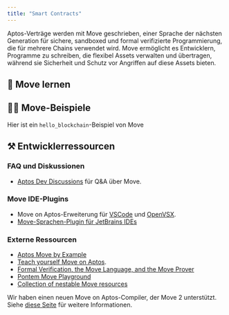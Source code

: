 ```yaml
---
title: "Smart Contracts"
---
```




Aptos-Verträge werden mit Move geschrieben, einer Sprache der nächsten Generation für sichere, sandboxed und formal verifizierte Programmierung, die für mehrere Chains verwendet wird.
Move ermöglicht es Entwicklern, Programme zu schreiben, die flexibel Assets verwalten und übertragen, während sie Sicherheit und Schutz vor Angriffen auf diese Assets bieten.

## 📖 Move lernen

<CardGrid>
  <LinkCard href="/de/build/smart-contracts/why-move" title="Warum Move?" description="Lernen Sie, warum Aptos die Move-Sprache verwendet" />

  <LinkCard href="/de/build/smart-contracts/create-package" title="Paket erstellen" description="Erste Schritte durch das Lernen, wie man ein Move-Paket erstellt" />

  <LinkCard href="/de/build/smart-contracts/objects" title="Objekte" description="Lernen Sie, wie Sie den Object-Standard auf Aptos verwenden, um komponierbare und flexible Primitive on-chain zu erstellen" />
</CardGrid>

## 👨‍💻 Move-Beispiele

<CardGrid>
  <LinkCard href="https://github.com/aptos-labs/aptos-core/tree/main/aptos-move/move-examples" title="Aptos Move-Beispiele" description="30+ Beispiele zur Entwicklung von Move auf Aptos" target="_blank" />

  <LinkCard href="https://github.com/aptos-labs/aptos-core/tree/main/aptos-move/move-examples/move-tutorial" title="Move-Tutorial" description="Behandelt die Grundlagen der Programmierung mit Move" target="_blank" />

  <LinkCard href="/de/build/guides/first-move-module" title="Ihr erstes Move-Modul" description="Ein Beispiel, wie Sie Ihr erstes Move-Modul veröffentlichen" />
</CardGrid>

Hier ist ein `hello_blockchain`-Beispiel von Move

<RemoteCodeblock permalink="https://github.com/aptos-labs/aptos-core/blob/77e1d222ebc5e7294e115e0d090c001da1d0e072/aptos-move/move-examples/hello_blockchain/sources/hello_blockchain.move#L1-L59" />

## ⚒️ Entwicklerressourcen

### FAQ und Diskussionen

- [Aptos Dev Discussions](https://github.com/aptos-labs/aptos-developer-discussions/discussions) für Q\&A über Move.

### Move IDE-Plugins

- Move on Aptos-Erweiterung für [VSCode](https://marketplace.visualstudio.com/items?itemName=AptosLabs.move-on-aptos) und [OpenVSX](https://open-vsx.org/extension/aptoslabs/move-on-aptos).
- [Move-Sprachen-Plugin für JetBrains IDEs](https://plugins.jetbrains.com/plugin/14721-move-language)

### Externe Ressourcen

- [Aptos Move by Example](https://move-developers-dao.gitbook.io/aptos-move-by-example)
- [Teach yourself Move on Aptos](https://github.com/econia-labs/teach-yourself-move).
- [Formal Verification, the Move Language, and the Move Prover](https://www.certik.com/resources/blog/2wSOZ3mC55AB6CYol6Q2rP-formal-verification-the-move-language-and-the-move-prover)
- [Pontem Move Playground](https://playground.pontem.network/)
- [Collection of nestable Move resources](https://github.com/taoheorg/taohe)

Wir haben einen neuen Move on Aptos-Compiler, der Move 2 unterstützt. Siehe [diese Seite](/de/build/smart-contracts/compiler_v2) für weitere Informationen.

